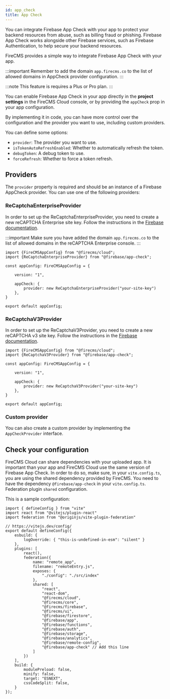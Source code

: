 ```yaml
---
id: app_check
title: App Check
---
```


You can integrate Firebase App Check with your app to protect your backend resources from abuse, such as billing fraud
or phishing. Firebase App Check works alongside other Firebase services, such as Firebase Authentication,
to help secure your backend resources.

FireCMS provides a simple way to integrate Firebase App Check with your app.

:::important
Remember to add the domain `app.firecms.co` to the list of allowed domains in AppCheck provider configuration.
:::

:::note
This feature is requires a Plus or Pro plan.
:::

You can enable Firebase App Check in your app directly in the **project settings** in the FireCMS Cloud console,
or by providing the `appCheck` prop in your app configuration.

By implementing it in code, you can have more control over the configuration and the provider you want to use,
including custom providers.

You can define some options:
- `provider`: The provider you want to use.
- `isTokenAutoRefreshEnabled`: Whether to automatically refresh the token.
- `debugToken`: A debug token to use.
- `forceRefresh`: Whether to force a token refresh.


## Providers

The `provider` property is required and should be an instance of a Firebase AppCheck provider.
You can use one of the following providers:

### ReCaptchaEnterpriseProvider

In order to set up the ReCaptchaEnterpriseProvider, you need to create a new reCAPTCHA Enterprise site key.
Follow the instructions in the [Firebase documentation](https://firebase.google.com/docs/app-check/web/recaptcha-enterprise-provider).

:::important
Make sure you have added the domain `app.firecms.co` to the list of allowed domains in the reCAPTCHA Enterprise console.
:::

```tsx
import {FireCMSAppConfig} from "@firecms/cloud";
import {ReCaptchaEnterpriseProvider} from "@firebase/app-check";

const appConfig: FireCMSAppConfig = {

    version: "1",

    appCheck: {
        provider: new ReCaptchaEnterpriseProvider("your-site-key")
    },
}

export default appConfig;
```

### ReCaptchaV3Provider

In order to set up the ReCaptchaV3Provider, you need to create a new reCAPTCHA v3 site key.
Follow the instructions in the [Firebase documentation](https://firebase.google.com/docs/app-check/web/recaptcha-provider).

```tsx
import {FireCMSAppConfig} from "@firecms/cloud";
import {ReCaptchaV3Provider} from "@firebase/app-check";

const appConfig: FireCMSAppConfig = {

    version: "1",

    appCheck: {
        provider: new ReCaptchaV3Provider("your-site-key")
    },
}

export default appConfig;
```

### Custom provider

You can also create a custom provider by implementing the `AppCheckProvider` interface.


## Check your configuration

FireCMS Cloud can share dependencies with your uploaded app. It is important than your app and FireCMS Cloud use the same version of Firebase App Check.
In order to do so, make sure, in your `vite.config.ts`, you are using the shared dependency provided by FireCMS.
You need to have the dependency `@firebase/app-check` in your `vite.config.ts`. Federation plugin `shared` configuration.

This is a sample configuration:

```tsx
import { defineConfig } from "vite"
import react from "@vitejs/plugin-react"
import federation from "@originjs/vite-plugin-federation"

// https://vitejs.dev/config/
export default defineConfig({
    esbuild: {
        logOverride: { "this-is-undefined-in-esm": "silent" }
    },
    plugins: [
        react(),
        federation({
            name: "remote_app",
            filename: "remoteEntry.js",
            exposes: {
                "./config": "./src/index"
            },
            shared: [
                "react",
                "react-dom",
                "@firecms/cloud",
                "@firecms/core",
                "@firecms/firebase",
                "@firecms/ui",
                "@firebase/firestore",
                "@firebase/app",
                "@firebase/functions",
                "@firebase/auth",
                "@firebase/storage",
                "@firebase/analytics",
                "@firebase/remote-config",
                "@firebase/app-check" // Add this line
            ]
        })
    ],
    build: {
        modulePreload: false,
        minify: false,
        target: "ESNEXT",
        cssCodeSplit: false,
    }
});
```

